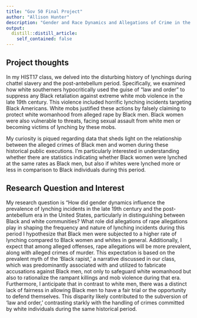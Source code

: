 ```yaml
---
title: "Gov 50 Final Project"
author: "Allison Hunter"
description: "Gender and Race Dynamics and Allegations of Crime in the Era of Lynchings in 19th Century America"
output:
  distill::distill_article:
    self_contained: false
---
```




## Project thoughts


In my HIST17 class, we delved into the disturbing history of lynchings during chattel slavery and the post-antebellum period. Specifically, we examined how white southerners hypocritically used the guise of "law and order" to suppress any Black retaliation against extreme white mob violence in the late 19th century. This violence included horrific lynching incidents targeting Black Americans. White mobs justified these actions by falsely claiming to protect white womanhood from alleged rape by Black men. Black women were also vulnerable to threats, facing sexual assault from white men or becoming victims of lynching by these mobs.

My curiosity is piqued regarding data that sheds light on the relationship between the alleged crimes of Black men and women during these historical public executions. I'm particularly interested in understanding whether there are statistics indicating whether Black women were lynched at the same rates as Black men, but also if whites were lynched more or less in comparison to Black individuals during this period.

## Research Question and Interest


My research question is "How did gender dynamics influence the prevalence of lynching incidents in the late 19th century and the post-antebellum era in the United States, particularly in distinguishing between Black and white communities? What role did allegations of rape allegations play in shaping the frequency and nature of lynching incidents during this period 
I hypothesize that Black men were subjected to a higher rate of lynching compared to Black women and whites in general. Additionally, I expect that among alleged offenses, rape allegations will be more prevalent, along with alleged crimes of murder. This expectation is based on the prevalent myth of the 'Black rapist,' a narrative discussed in our class, which was predominantly associated with and utilized to fabricate accusations against Black men, not only to safeguard white womanhood but also to rationalize the rampant killings and mob violence during that era. Furthermore, I anticipate that in contrast to white men, there was a distinct lack of fairness in allowing Black men to have a fair trial or the opportunity to defend themselves. This disparity likely contributed to the subversion of 'law and order,' contrasting starkly with the handling of crimes committed by white individuals during the same historical period.


